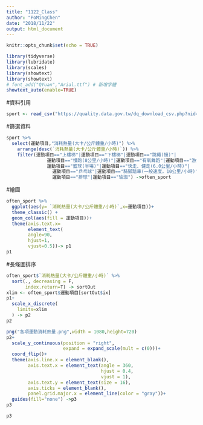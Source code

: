 ```yaml
---
title: "1122_Class"
author: "PoMingChen"
date: "2018/11/22"
output: html_document
---
```


```r
knitr::opts_chunk$set(echo = TRUE)
```

```r
library(tidyverse)
library(lubridate)
library(scales)
library(showtext)
library(showtext)
# font_add("QYuan","Arial.ttf") # 新增字體
showtext_auto(enable=TRUE)
```
#資料引用
```r
sport <- read_csv("https://quality.data.gov.tw/dq_download_csv.php?nid=8494&md5_url=46af7be0074bd734abc6b2532e78afa8")
```
#篩選資料
```r
sport %>% 
  select(運動項目,"消耗熱量(大卡/公斤體重/小時)") %>% 
    arrange(desc(`消耗熱量(大卡/公斤體重/小時)`)) %>%
    filter(運動項目=="上樓梯"|運動項目=="下樓梯"|運動項目=="跳繩(慢)"|
               運動項目=="慢跑(8公里/小時)"|運動項目=="有氧舞蹈"|運動項目=="游泳(慢)"|
               運動項目=="籃球(半場)"|運動項目=="快走、健走(6.0公里/小時)"|
                 運動項目=="乒乓球"|運動項目=="騎腳踏車(一般速度，10公里/小時)"|
                 運動項目=="排球"|運動項目=="瑜珈") ->often_sport
```

#繪圖
```r
often_sport %>%
  ggplot(aes(y= `消耗熱量(大卡/公斤體重/小時)`,x=運動項目))+
  theme_classic() +
  geom_col(aes(fill = 運動項目))+
  theme(axis.text.x=
        element_text(
        angle=90,
        hjust=1,
        vjust=0.5))-> p1
p1
```
#長條圖排序
```r
often_sport$`消耗熱量(大卡/公斤體重/小時)` %>%
  sort(., decreasing = F,
       index.return=T) -> sortOut
xlim <- often_sport$運動項目[sortOut$ix]
p1+
  scale_x_discrete(
    limits=xlim
  ) -> p2
p2
```

```r
png("各項運動消耗熱量.png",width = 1080,height=720)
p2+
  scale_y_continuous(position = "right",
                     expand = expand_scale(mult = c(0)))+
  coord_flip()+
  theme(axis.line.x = element_blank(),
        axis.text.x = element_text(angle = 360,
                                   hjust = 0.4,
                                   vjust = 1),
        axis.text.y = element_text(size = 16),
        axis.ticks = element_blank(),
        panel.grid.major.x = element_line(color = "gray"))+
  guides(fill="none") ->p3
p3
```

```r
p3
```